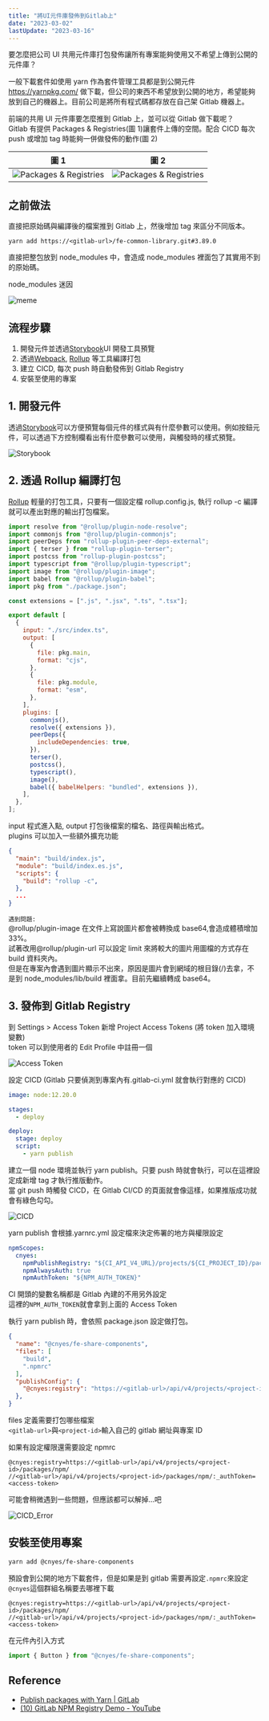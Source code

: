 ```yaml
---
title: "將UI元件庫發佈到Gitlab上"
date: "2023-03-02"
lastUpdate: "2023-03-16"
---
```


要怎麼把公司 UI 共用元件庫打包發佈讓所有專案能夠使用又不希望上傳到公開的元件庫？

一般下載套件如使用 yarn 作為套件管理工具都是到公開元件 https://yarnpkg.com/ 做下載，但公司的東西不希望放到公開的地方，希望能夠放到自己的機器上。目前公司是將所有程式碼都存放在自己架 Gitlab 機器上。

前端的共用 UI 元件庫要怎麼推到 Gitlab 上，並可以從 Gitlab 做下載呢？\
Gitlab 有提供 Packages & Registries(圖 1)讓套件上傳的空間。配合 CICD 每次 push 或增加 tag 時能夠一併做發佈的動作(圖 2)

| 圖 1                                                      | 圖 2                                                       |
| --------------------------------------------------------- | ---------------------------------------------------------- |
| ![Packages & Registries](/images/2023-03-02-registry.png) | ![Packages & Registries](/images/2023-03-02-registry1.png) |

## 之前做法

直接把原始碼與編譯後的檔案推到 Gitlab 上，然後增加 tag 來區分不同版本。

```plain
yarn add https://<gitlab-url>/fe-common-library.git#3.89.0
```

直接把整包放到 node_modules 中，會造成 node_modules 裡面包了其實用不到的原始碼。

node_modules 迷因

![meme](/images/2023-03-02-nodeModules.jpeg)

## 流程步驟

1. 開發元件並透過[Storybook](https://storybook.js.org/)UI 開發工具預覽
2. 透過[Webpack](https://webpack.js.org/), [Rollup](https://rollupjs.org/) 等工具編譯打包
3. 建立 CICD, 每次 push 時自動發佈到 Gitlab Registry
4. 安裝至使用的專案

## 1. 開發元件

透過[Storybook](https://storybook.js.org/)可以方便預覽每個元件的樣式與有什麼參數可以使用。例如按鈕元件，可以透過下方控制欄看出有什麼參數可以使用，與觸發時的樣式預覽。

![Storybook](/images/2023-03-02-storybook.png)

## 2. 透過 Rollup 編譯打包

[Rollup](https://rollupjs.org/) 輕量的打包工具，只要有一個設定檔 rollup.config.js, 執行 rollup -c 編譯就可以產出對應的輸出打包檔案。

```js:rollup.config.js
import resolve from "@rollup/plugin-node-resolve";
import commonjs from "@rollup/plugin-commonjs";
import peerDeps from "rollup-plugin-peer-deps-external";
import { terser } from "rollup-plugin-terser";
import postcss from "rollup-plugin-postcss";
import typescript from "@rollup/plugin-typescript";
import image from "@rollup/plugin-image";
import babel from "@rollup/plugin-babel";
import pkg from "./package.json";

const extensions = [".js", ".jsx", ".ts", ".tsx"];

export default [
  {
    input: "./src/index.ts",
    output: [
      {
        file: pkg.main,
        format: "cjs",
      },
      {
        file: pkg.module,
        format: "esm",
      },
    ],
    plugins: [
      commonjs(),
      resolve({ extensions }),
      peerDeps({
        includeDependencies: true,
      }),
      terser(),
      postcss(),
      typescript(),
      image(),
      babel({ babelHelpers: "bundled", extensions }),
    ],
  },
];
```

input 程式進入點, output 打包後檔案的檔名、路徑與輸出格式。\
plugins 可以加入一些額外擴充功能

```json:package.json
{
  "main": "build/index.js",
  "module": "build/index.es.js",
  "scripts": {
    "build": "rollup -c",
  },
  ...
}
```

`遇到問題:` \
@rollup/plugin-image 在文件上寫說圖片都會被轉換成 base64,會造成體積增加 33%。\
試著改用@rollup/plugin-url 可以設定 limit 來將較大的圖片用圖檔的方式存在 build 資料夾內。\
但是在專案內會遇到圖片顯示不出來，原因是圖片會到網域的根目錄(/)去拿，不是到 node_modules/lib/build 裡面拿。目前先繼續轉成 base64。

## 3. 發佈到 Gitlab Registry

到 Settings > Access Token 新增 Project Access Tokens (將 token 加入環境變數)\
token 可以到使用者的 Edit Profile 中註冊一個

![Access Token](/images/2023-03-02-accessToken.png)

設定 CICD (Gitlab 只要偵測到專案內有.gitlab-ci.yml 就會執行對應的 CICD)

```yml:.gitlab-ci.yml
image: node:12.20.0

stages:
  - deploy

deploy:
  stage: deploy
  script:
    - yarn publish
```

建立一個 node 環境並執行 yarn publish。只要 push 時就會執行，可以在這裡設定成新增 tag 才執行推版動作。\
當 git push 時觸發 CICD，在 Gitlab CI/CD 的頁面就會像這樣，如果推版成功就會有綠色勾勾。

![CICD](/images/2023-03-02-CICD.png)

yarn publish 會根據.yarnrc.yml 設定檔來決定佈署的地方與權限設定

```yml:.yarnrc.yml
npmScopes:
  cnyes:
    npmPublishRegistry: "${CI_API_V4_URL}/projects/${CI_PROJECT_ID}/packages/npm/"
    npmAlwaysAuth: true
    npmAuthToken: "${NPM_AUTH_TOKEN}"
```

CI 開頭的變數名稱都是 Gitlab 內建的不用另外設定\
這裡的`NPM_AUTH_TOKEN`就會拿到上面的 Access Token

執行 yarn publish 時，會依照 package.json 設定做打包。

```json:package.json
{
  "name": "@cnyes/fe-share-components",
  "files": [
    "build",
    ".npmrc"
  ],
  "publishConfig": {
	"@cnyes:registry": "https://<gitlab-url>/api/v4/projects/<project-id>/packages/npm/"
  },
}
```

files 定義需要打包哪些檔案\
`<gitlab-url>`與`<project-id>`輸入自己的 gitlab 網址與專案 ID

如果有設定權限還需要設定 npmrc

```plain:.npmrc
@cnyes:registry=https://<gitlab-url>/api/v4/projects/<project-id>/packages/npm/
//<gitlab-url>/api/v4/projects/<project-id>/packages/npm/:_authToken=<access-token>
```

可能會稍微遇到一些問題，但應該都可以解掉...吧

![CICD_Error](/images/2023-03-02-CICD_Error.png)

## 安裝至使用專案

```sh
yarn add @cnyes/fe-share-components
```

預設會到公開的地方下載套件，但是如果是到 gitlab 需要再設定`.npmrc`來設定`@cnyes`這個群組名稱要去哪裡下載

```plain:.npmrc
@cnyes:registry=https://<gitlab-url>/api/v4/projects/<project-id>/packages/npm/
//<gitlab-url>/api/v4/projects/<project-id>/packages/npm/:_authToken=<access-token>
```

在元件內引入方式

```ts
import { Button } from "@cnyes/fe-share-components";
```

## Reference

- [Publish packages with Yarn | GitLab](https://docs.gitlab.com/ee/user/packages/yarn_repository/)
- [(10) GitLab NPM Registry Demo - YouTube](https://www.youtube.com/watch?v=yvLxtkvsFDA)
